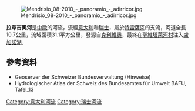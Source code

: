 {{Citecheck|time=2021-01-16T11:36:14+00:00}}
{{Coord|45.90516|N|8.97634|E|display=title}}
[[Image:Mendrisio_08-2010_-_panoramio_-_adirricor.jpg|right]]

'''拉韋吉奧河'''是[[中歐|中歐]]的河流，流經[[意大利|意大利]]和[[瑞士|瑞士]]，屬於[[特雷薩河|特雷薩河]]的支流，河道全長10.7公里，流域面積31.1平方公里，發源自[[克利維奧|克利維奧]]，最終在[[聖維塔萊河村|聖維塔萊河村]]注入[[盧加諾湖|盧加諾湖]]。

==參考資料==
* Geoserver der Schweizer Bundesverwaltung (Hinweise)
* Hydrologischer Atlas der Schweiz des Bundesamtes für Umwelt BAFU, Tafel_13

{{Italy-geo-stub}}
{{Switzerland-geo-stub}}
[[Category:意大利河流|Category:意大利河流]]
[[Category:瑞士河流|Category:瑞士河流]]